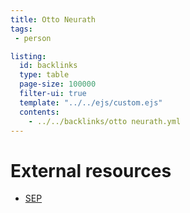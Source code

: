 ```yaml
---
title: Otto Neurath
tags:
 - person 

listing:
  id: backlinks
  type: table
  page-size: 100000
  filter-ui: true
  template: "../../ejs/custom.ejs"
  contents:
    - ../../backlinks/otto neurath.yml
---
```


# External resources
- [SEP](https://plato.stanford.edu/entries/neurath/)